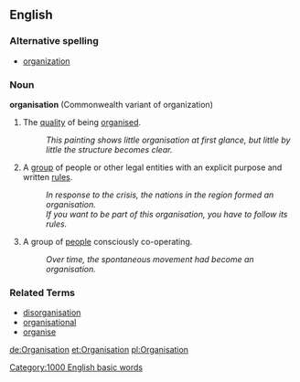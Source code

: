 ==English==

===Alternative spelling===
*[[organization]]
 
===Noun===
'''organisation''' (Commonwealth variant of organization)

# The [[quality]] of being [[organise]]d.
#: ''This painting shows little organisation at first glance, but little by little the structure becomes clear.''
# A [[group]] of people or other legal entities with an explicit purpose and written [[rule]]s.
#: ''In response to the crisis, the nations in the region formed an organisation.''
#: ''If you want to be part of this organisation, you have to follow its rules.''
# A group of [[people]] consciously co-operating.
#: ''Over time, the spontaneous movement had become an organisation.''

===Related Terms===
*[[disorganisation]]
*[[organisational]]
*[[organise]]

[[Category:1000 English basic words]]

[[de:Organisation]]
[[et:Organisation]]
[[pl:Organisation]]